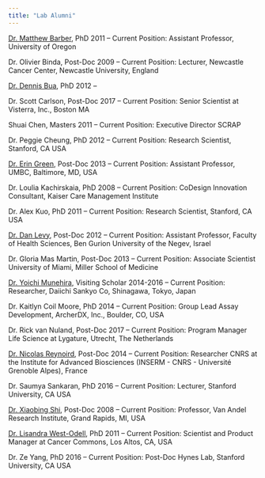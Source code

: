 ```yaml
---
title: "Lab Alumni"
---
```


<a href="https://ie2.uoregon.edu/people/barber/" target="_blank">Dr. Matthew Barber</a>, PhD 2011 -- Current Position: Assistant Professor, University of Oregon
 
Dr. Olivier Binda, Post-Doc 2009 -- Current Position: Lecturer, Newcastle Cancer Center, Newcastle University,  England
 
<a href="http://www.linkedin.com/in/dennisjbua" target="_blank">Dr. Dennis Bua</a>, PhD 2012 --
 
Dr. Scott Carlson, Post-Doc 2017 -- Current Position: Senior Scientist at Visterra, Inc., Boston MA
 
Shuai Chen, Masters 2011 -- Current Position: Executive Director SCRAP
 
Dr. Peggie Cheung, PhD 2012 -- Current Position: Research Scientist, Stanford, CA USA
 
<a href="http://greenlab.umbc.edu" target="_blank">Dr. Erin Green</a>, Post-Doc 2013 -- Current Position: Assistant Professor, UMBC, Baltimore, MD, USA
 
Dr. Loulia Kachirskaia, PhD 2008 -- Current Position: CoDesign Innovation Consultant, Kaiser Care Management Institute
 
Dr. Alex Kuo, PhD 2011 -- Current Position: Research Scientist, Stanford, CA USA
 
<a href="http://lifeserv.bgu.ac.il/wp/ledan/" target="_blank">Dr. Dan Levy</a>, Post-Doc 2012 -- Current Position: Assistant Professor, Faculty of Health Sciences, Ben Gurion University of the Negev, Israel
 
Dr. Gloria Mas Martin, Post-Doc 2013 -- Current Position: Associate Scientist University of Miami, Miller School of Medicine
 
<a href="mailto:munehira.yoichi.kb@daiichisankyo.co.jp"> Dr. Yoichi Munehira</a>, Visiting Scholar 2014-2016 -- Current Position: Researcher, Daiichi Sankyo Co, Shinagawa, Tokyo, Japan
 
Dr. Kaitlyn Coil Moore, PhD 2014 -- Current Position:  Group Lead Assay Development, ArcherDX, Inc., Boulder, CO, USA
 
Dr. Rick van Nuland, Post-Doc 2017 -- Current Position: Program Manager Life Science at Lygature, Utrecht, The Netherlands
 
<a href="https://iab.univ-grenoble-alpes.fr/sites/iab/files/presentation_groupe_reynoird_01-2018.pdf" target="_blank"> Dr. Nicolas Reynoird</a>, Post-Doc 2014 -- Current Position:  Researcher CNRS at the Institute for Advanced Biosciences (INSERM - CNRS - Université Grenoble Alpes), France

Dr. Saumya Sankaran, PhD 2016 -- Current Position: Lecturer, Stanford University, CA USA
 
<a href="https://vari.vai.org/research-groups/" target="_blank">Dr. Xiaobing Shi</a>, Post-Doc 2008 -- Current Position: Professor, Van Andel Research Institute, Grand Rapids, MI, USA
 
<a href="https://www.cancercommons.org/" target="_blank">Dr. Lisandra West-Odell</a>, PhD 2011 -- Current Position: Scientist and Product Manager at Cancer Commons, Los Altos, CA, USA

Dr. Ze Yang, PhD 2016 -- Current Position: Post-Doc Hynes Lab, Stanford University, CA USA